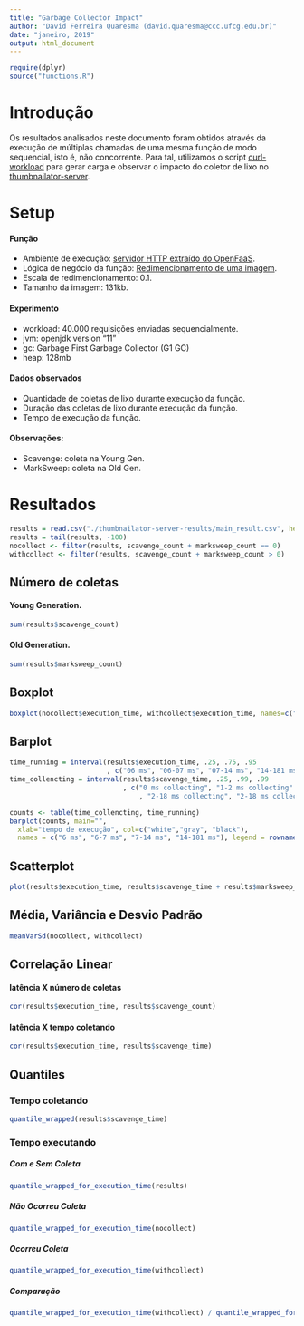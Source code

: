 ```yaml
---
title: "Garbage Collector Impact"
author: "David Ferreira Quaresma (david.quaresma@ccc.ufcg.edu.br)"
date: "janeiro, 2019"
output: html_document
---
```


```r
require(dplyr)
source("functions.R")
```

# Introdução
Os resultados analisados neste documento foram obtidos através da execução de múltiplas chamadas de uma mesma função de modo sequencial, isto é, não concorrente. Para tal, utilizamos o script [curl-workload](https://github.com/dfquaresma/pibic-faas/blob/master/analysis/curl-workload.sh) para gerar carga e observar o impacto do coletor de lixo no [thumbnailator-server](https://github.com/dfquaresma/pibic-faas/tree/master/functions/thumbnailator/thumbnailator-server-maven).   

# Setup

#### Função 
- Ambiente de execução: [servidor HTTP extraído do OpenFaaS](https://github.com/dfquaresma/pibic-faas/blob/master/functions/thumbnailator/thumbnailator-server-maven/src/main/java/com/thumbnailator/server/App.java).
- Lógica de negócio da função: [Redimencionamento de uma imagem](https://github.com/dfquaresma/pibic-faas/blob/master/functions/thumbnailator/thumbnailator-server-maven/src/main/java/com/thumbnailator/function/Handler.java).
- Escala de redimencionamento: 0.1.
- Tamanho da imagem: 131kb.

#### Experimento
- workload: 40.000 requisições enviadas sequencialmente.
- jvm: openjdk version "11"
- gc:  Garbage First Garbage Collector (G1 GC) 
- heap: 128mb

#### Dados observados 
- Quantidade de coletas de lixo durante execução da função.
- Duração das coletas de lixo durante execução da função.
- Tempo de execução da função.

#### Observações:
- Scavenge: coleta na Young Gen.
- MarkSweep: coleta na Old Gen.

# Resultados
```r
results = read.csv("./thumbnailator-server-results/main_result.csv", header=T, dec=".")
results = tail(results, -100)
nocollect <- filter(results, scavenge_count + marksweep_count == 0)
withcollect <- filter(results, scavenge_count + marksweep_count > 0)
```

## Número de coletas
#### Young Generation.
```r
sum(results$scavenge_count)
```
#### Old Generation.
```r
sum(results$marksweep_count) 
```

## Boxplot
```r
boxplot(nocollect$execution_time, withcollect$execution_time, names=c("Não Ocorreu Coleta", "Ocorreu Coleta"), main="", outline=FALSE)
```

## Barplot
```r
time_running = interval(results$execution_time, .25, .75, .95
                        , c("06 ms", "06-07 ms", "07-14 ms", "14-181 ms"))
time_collencting = interval(results$scavenge_time, .25, .99, .99
                            , c("0 ms collecting", "1-2 ms collecting"
                                , "2-18 ms collecting", "2-18 ms collecting"))

counts <- table(time_collencting, time_running)
barplot(counts, main="",
  xlab="tempo de execução", col=c("white","gray", "black"),
  names = c("6 ms", "6-7 ms", "7-14 ms", "14-181 ms"), legend = rownames(counts))
```

## Scatterplot
```r
plot(results$execution_time, results$scavenge_time + results$marksweep_time, xlab="tempo de execução (ms)", ylab="duração das coletas", main="Tempo de Execução X Duração das Coletas")
```

## Média, Variância e Desvio Padrão 
```r
meanVarSd(nocollect, withcollect)
```

## Correlação Linear
#### latência X número de coletas
```r
cor(results$execution_time, results$scavenge_count)
```
#### latência X tempo coletando
```r
cor(results$execution_time, results$scavenge_time)
```

## Quantiles
### Tempo coletando
```r
quantile_wrapped(results$scavenge_time)
```
### Tempo executando 
##### Com e Sem Coleta
```r
quantile_wrapped_for_execution_time(results)
```
##### Não Ocorreu Coleta
```r
quantile_wrapped_for_execution_time(nocollect)
```
##### Ocorreu Coleta
```r
quantile_wrapped_for_execution_time(withcollect)
```
##### Comparação
```r
quantile_wrapped_for_execution_time(withcollect) / quantile_wrapped_for_execution_time(nocollect)
```
